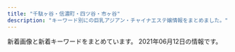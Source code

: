```yaml
---
title: "千駄ヶ谷・信濃町・四ツ谷・市ヶ谷"
description: "キーワード別にの巨乳アジアン・チャイナエステ嬢情報をまとめました。"
---
```


新着画像と新着キーワードをまとめています。
2021年06月12日の情報です。

<DmmAffiliateIns />
<KeywordTable
  shops={
    [
    {
        "img_links": [
            "http://e-rosa.net/images/girl_top.png",
            "http://e-rosa.net/images/right_bottom.png",
            "http://e-rosa.net/images/006.jpg",
            "http://e-rosa.net/images/nei_03.png",
            "http://e-rosa.net/images/sejutu2.jpg",
            "http://e-rosa.net/images/news_top.jpg",
            "http://e-rosa.net/images/mimi.jpg",
            "http://e-rosa.net/images/meyi1.jpg",
            "http://e-rosa.net/images/004.jpg",
            "http://e-rosa.net/images/sejutu6.jpg",
            "http://e-rosa.net/images/ddd.jpg",
            "http://e-rosa.net/images/rina1.jpg",
            "http://e-rosa.net/images/rimi.jpg",
            "http://e-rosa.net/images/girl_03.png",
            "http://e-rosa.net/images/k1.jpg",
            "http://e-rosa.net/images/grande.jpg",
            "http://e-rosa.net/images/rina0.jpg",
            "http://e-rosa.net/images/ha.jpg",
            "http://e-rosa.net/images/yuyi.jpg",
            "http://e-rosa.net/images/yuyu.jpg",
            "http://e-rosa.net/images/003.jpg",
            "http://e-rosa.net/images/te2.jpg",
            "http://e-rosa.net/images/misa1.jpg",
            "http://e-rosa.net/images/tite-staff.png",
            "http://e-rosa.net/images/girlx_top.png",
            "http://e-rosa.net/images/aya1.jpg",
            "http://e-rosa.net/images/right_top.png",
            "http://e-rosa.net/images/risa.jpg",
            "http://e-rosa.net/images/noimage.jpg",
            "http://e-rosa.net/images/sejutu1.jpg",
            "http://e-rosa.net/images/sejutu5.jpg",
            "http://e-rosa.net/images/access3.jpg",
            "http://e-rosa.net/images/girl_01.png",
            "http://e-rosa.net/images/haruka.jpg",
            "http://e-rosa.net/images/ayaka.jpg",
            "http://e-rosa.net/images/009.jpg",
            "http://e-rosa.net/images/aya2.jpg",
            "http://e-rosa.net/images/rina2.jpg",
            "http://e-rosa.net/images/te1.jpg",
            "http://e-rosa.net/images/pagetop.png",
            "http://e-rosa.net/images/001.jpg",
            "http://e-rosa.net/images/nei_01.png",
            "http://e-rosa.net/images/yuna.jpg",
            "http://e-rosa.net/images/mio.jpg",
            "http://e-rosa.net/images/tite-link.png",
            "http://e-rosa.net/images/g1.jpg",
            "http://e-rosa.net/images/meyi2.jpg",
            "http://e-rosa.net/images/002.jpg",
            "http://e-rosa.net/images/news_bottom.jpg",
            "http://e-rosa.net/images/yuri.jpg",
            "http://e-rosa.net/images/te3.jpg",
            "http://e-rosa.net/images/g13.jpg",
            "http://e-rosa.net/images/gg1.png",
            "http://e-rosa.net/images/005.jpg",
            "http://e-rosa.net/images/tite-magazine.png"
        ],
        "station": "\u56db\u8c37\u4e09\u4e01\u76ee\u99c52\u756a",
        "url": "http://e-rosa.net/",
        "name": "ROSA",
        "keywords": {}
    },
    {
        "img_links": [
            "http://aqua.jpn.cm/images/room2.jpg",
            "http://aqua.jpn.cm/photos/sites/16/2018/01/2018011007032034.jpg",
            "http://aqua.jpn.cm/photos/sites/16/2021/01/2021011401054262.jpg",
            "http://aqua.jpn.cm/photos/sites/16/2020/09/2020091507031094.jpg",
            "http://aqua.jpn.cm/photos/sites/16/2021/03/2021031006535594.jpg",
            "http://aqua.jpn.cm/photos/sites/16/2020/10/2020100906522289.jpg",
            "http://aqua.jpn.cm/photos/sites/16/2021/03/2021030106235633.jpg",
            "http://aqua.jpn.cm/photos/sites/16/2020/03/2020030507254950.jpg",
            "http://aqua.jpn.cm/images/room1.jpg",
            "http://aqua.jpn.cm/images/line.jpg",
            "http://aqua.jpn.cm/photos/sites/16/2018/05/2018052105590585.jpg",
            "http://aqua.jpn.cm/images/room3.jpg",
            "http://aqua.jpn.cm/images/room4.jpg",
            "http://aqua.jpn.cm/images/s_pick.png",
            "http://aqua.jpn.cm/photos/sites/16/2018/01/2018013112184869.jpg",
            "http://aqua.jpn.cm/photos/sites/16/2019/02/2019020108033676.jpg",
            "http://aqua.jpn.cm/photos/sites/16/2018/01/2018011007031899.jpg",
            "http://aqua.jpn.cm/images/s_staff.png",
            "http://aqua.jpn.cm/images/room5.jpg",
            "http://aqua.jpn.cm/images/mobile.jpg",
            "http://aqua.jpn.cm/photos/sites/16/2021/03/2021032308500758.jpg",
            "http://aqua.jpn.cm/images/top.png",
            "http://aqua.jpn.cm/photos/sites/16/2018/01/2018011007031662.jpg",
            "http://aqua.jpn.cm/photos/sites/16/2019/03/2019031107062221.jpg",
            "http://aqua.jpn.cm/photos/sites/16/2020/10/2020100508293240.jpg",
            "http://aqua.jpn.cm/photos/sites/16/2021/03/2021032308500056.jpg",
            "http://aqua.jpn.cm/photos/sites/16/2020/12/2020120208263886.jpg",
            "http://aqua.jpn.cm/photos/sites/16/2020/04/2020040301184076.jpg",
            "http://aqua.jpn.cm/images/s_news.jpg"
        ],
        "station": "\u56db\u8c37\u4e09\u4e01\u76ee\u99c52\u756a\u51fa\u53e3",
        "name": "\u5149\u540d",
        "keywords": {
            "D": 168,
            "87": 12,
            "82": 12,
            "C": 36,
            "83": 12,
            "84": 12,
            "85": 72,
            "86": 84
        },
        "url": "http://aqua.jpn.cm/"
    },
    {
        "img_links": [
            "http://visirala.xyz/static/picture/ttl_mobile.png",
            "http://visirala.xyz/uploads/210609/1-2106091K424191.jpg",
            "http://visirala.xyz/static/picture/ttl_wnew.png",
            "http://visirala.xyz/static/picture/head.png",
            "http://visirala.xyz/uploads/210609/1-2106091K60Ba.jpg",
            "http://visirala.xyz/static/picture/ttl_staff.png",
            "http://visirala.xyz/uploads/210609/1-2106091K4592c.jpg",
            "http://visirala.xyz/uploads/210609/1-2106091K62S10.jpg",
            "http://visirala.xyz/static/picture/ttl_girls.png",
            "http://visirala.xyz/static/picture/ttl_pickup.png",
            "http://visirala.xyz/static/picture/campaign_ani.png",
            "http://visirala.xyz/uploads/210609/1-2106091K524457.jpg"
        ],
        "keywords": {
            "C": 12
        },
        "name": "\u5922\u306e\u90e8\u5c4b",
        "station": "\u56db\u8c37\u4e09\u4e01\u76ee\u99c52\u756a\u53e3",
        "url": "http://visirala.xyz/"
    },
    {
        "station": "\u56db\u8c37\u4e09\u4e01\u76ee\u99c53\u756a\u51fa\u53e3",
        "keywords": {
            "85": 4,
            "86": 2,
            "D": 5,
            "84": 2,
            "C": 12
        },
        "name": "1819\uff5e\u7d46",
        "img_links": [
            "http://1819-kizuna.work/img/st033.jpg",
            "http://1819-kizuna.work/img/s24.jpg",
            "http://1819-kizuna.work/img/st24.jpg",
            "http://1819-kizuna.work/i/img/r4.jpg",
            "http://1819-kizuna.work/i/img/st030.jpg",
            "http://1819-kizuna.work/i/img/st25.jpg",
            "http://1819-kizuna.work/i/img/jk.jpg",
            "http://1819-kizuna.work/img/jk.jpg",
            "http://1819-kizuna.work/i/img/st32.jpg",
            "http://1819-kizuna.work/img/botton.jpg",
            "http://1819-kizuna.work/i/img/s4.jpg",
            "http://1819-kizuna.work/img/skr.png",
            "http://1819-kizuna.work/img/1F33C.png",
            "http://1819-kizuna.work/img/st25.jpg",
            "http://1819-kizuna.work/img/st32.jpg",
            "http://1819-kizuna.work/img/s33.jpg",
            "http://1819-kizuna.work/img/1F60A.png",
            "http://1819-kizuna.work/img/st30.jpg",
            "http://1819-kizuna.work/img/fla.jpg",
            "http://1819-kizuna.work/i/img/s3.jpg",
            "http://1819-kizuna.work/i/img/s6.jpg",
            "http://1819-kizuna.work/i/img/st30.jpg",
            "http://1819-kizuna.work/i/img/st032.jpg",
            "http://1819-kizuna.work/img/bottom.jpg",
            "http://1819-kizuna.work/i/img/skr.png",
            "http://1819-kizuna.work/i/img/st033.jpg",
            "http://1819-kizuna.work/i/img/s2.jpg",
            "http://1819-kizuna.work/i/img/r3.jpg",
            "http://1819-kizuna.work/i/img/r1.jpg",
            "http://1819-kizuna.work/img/s30.jpg",
            "http://1819-kizuna.work/i/img/s1.jpg",
            "http://1819-kizuna.work/img/1F353.png",
            "http://1819-kizuna.work/i/img/s5.jpg",
            "http://1819-kizuna.work/i/img/st33.jpg",
            "http://1819-kizuna.work/img/1F351.png",
            "http://1819-kizuna.work/img/st024.jpg",
            "http://1819-kizuna.work/img/s32.jpg",
            "http://1819-kizuna.work/img/1F431.png",
            "http://1819-kizuna.work/i/img/st024.jpg",
            "http://1819-kizuna.work/i/img/r2.jpg",
            "http://1819-kizuna.work/img/st032.jpg",
            "http://1819-kizuna.work/img/st33.jpg",
            "http://1819-kizuna.work/img/s25.jpg",
            "http://1819-kizuna.work/img/1F339.png",
            "http://1819-kizuna.work/img/st030.jpg",
            "http://1819-kizuna.work/i/img/st24.jpg",
            "http://1819-kizuna.work/img/mo.png"
        ],
        "url": "http://1819-kizuna.work/"
    },
    {
        "url": "http://bimajo.ies.fun/",
        "keywords": {},
        "img_links": [],
        "station": "\u56db\u8c37\u4e09\u4e01\u76ee\u99c52\u756a\u51fa\u53e3",
        "name": "\u7652\u3057\u306e\u5c4b"
    },
    {
        "station": "\u9eb9\u753a\u99c51\u756a\u51fa\u53e3",
        "name": "Moon",
        "url": "http://xn--vckg5a9gug.in.net/",
        "img_links": [
            "http://xn--vckg5a9gug.in.net/images/top.jpg",
            "http://xn--vckg5a9gug.in.net/images/sys.jpg",
            "http://xn--vckg5a9gug.in.net/link/menlog.jpg",
            "http://xn--vckg5a9gug.in.net/images/cg01.jpg",
            "http://xn--vckg5a9gug.in.net/images/fbf.jpg",
            "http://xn--vckg5a9gug.in.net/images/cg02.jpg",
            "http://xn--vckg5a9gug.in.net/images/tit5.jpg",
            "http://xn--vckg5a9gug.in.net/images/fbt.jpg",
            "http://xn--vckg5a9gug.in.net/images/tit1.jpg",
            "http://xn--vckg5a9gug.in.net/images/no.png",
            "http://xn--vckg5a9gug.in.net/images/tit3.jpg",
            "http://xn--vckg5a9gug.in.net/images/tit2.jpg",
            "http://xn--vckg5a9gug.in.net/images/cg04.jpg",
            "http://xn--vckg5a9gug.in.net/images/cg03.jpg",
            "http://xn--vckg5a9gug.in.net/images/fla.jpg",
            "http://xn--vckg5a9gug.in.net/images/tit4.jpg"
        ],
        "keywords": {
            "86": 3,
            "D": 4,
            "85": 1
        }
    },
    {
        "url": "http://lakulaku.info/",
        "station": "\u56db\u8c37\u4e09\u4e01\u76ee\u99c52\u756a",
        "img_links": [
            "http://lakulaku.info/images/staff/momo.jpg",
            "http://lakulaku.info/images/mobile.png",
            "http://lakulaku.info/images/staff/5-4.jpg",
            "http://lakulaku.info/images/staff/nena.jpg",
            "http://lakulaku.info/img/5-5.jpg",
            "http://lakulaku.info/swf/baner.jpg",
            "http://lakulaku.info/img/s06.jpg",
            "http://lakulaku.info/images/staff/5-1.jpg",
            "http://lakulaku.info/images/staff/yumi.jpg",
            "http://lakulaku.info/images/top.jpg",
            "http://lakulaku.info/img/5-3.jpg",
            "http://lakulaku.info/images/staff/sizuka.jpg",
            "http://lakulaku.info/images/staff/ai-a.jpg",
            "http://lakulaku.info/images/titestaff.png",
            "http://lakulaku.info/images/staff/5-2.jpg",
            "http://lakulaku.info/images/staff/mari.jpg",
            "http://lakulaku.info/images/staff/5-5.jpg",
            "http://lakulaku.info/images/staff/s06.jpg",
            "http://lakulaku.info/images/staff/rina.jpg",
            "http://lakulaku.info/images/staff/5-3.jpg",
            "http://lakulaku.info/images/staff/ai.jpg",
            "http://lakulaku.info/img/5-2.jpg",
            "http://lakulaku.info/img/5-1.jpg",
            "http://lakulaku.info/img/rina.jpg",
            "http://lakulaku.info/img/5-4.jpg",
            "http://lakulaku.info/images/newtit.png"
        ],
        "keywords": {},
        "name": "\u767e\u5408"
    },
    {
        "img_links": [
            "https://juno-esthe.tokyo/wp-content/uploads/2021/04/89762517tiramisu.jpg",
            "https://juno-esthe.tokyo/wp-content/uploads/2021/02/1tiramisu-1.jpg",
            "https://juno-esthe.tokyo/wp-content/uploads/2021/02/8estrdyfugi.jpg",
            "https://juno-esthe.tokyo/wp-content/uploads/2021/06/8765126789tiramisu.jpg",
            "https://juno-esthe.tokyo/wp-content/themes/este/img/top-img04.png",
            "https://juno-esthe.tokyo/wp-content/uploads/2021/03/1tiramisu.jpg",
            "https://juno-esthe.tokyo/wp-content/uploads/2021/02/3456utiramisu.jpg",
            "https://juno-esthe.tokyo/wp-content/themes/este/img/call.png",
            "https://juno-esthe.tokyo/wp-content/uploads/2021/02/876251tiramisu.jpg",
            "https://juno-esthe.tokyo/wp-content/uploads/2021/02/90876satiramisu.jpg",
            "https://juno-esthe.tokyo/wp-content/uploads/2021/03/31tiramisu.jpg",
            "https://juno-esthe.tokyo/wp-content/uploads/2021/02/78621tiramisu.jpg",
            "https://juno-esthe.tokyo/wp-content/uploads/2021/03/4567tiramisu.jpg",
            "https://juno-esthe.tokyo/wp-content/themes/este/img/top-img03.png",
            "https://juno-esthe.tokyo/wp-content/uploads/2021/02/12345678tiramisu.jpg",
            "https://juno-esthe.tokyo/wp-content/themes/este/img/top-img02.png",
            "https://juno-esthe.tokyo/wp-content/themes/este/img/top-img05.png",
            "https://juno-esthe.tokyo/wp-content/themes/este/img/2.jpg",
            "https://juno-esthe.tokyo/wp-content/themes/este/img/top-img01.png",
            "https://juno-esthe.tokyo/wp-content/uploads/2021/02/3121tiramisu.jpg",
            "https://juno-esthe.tokyo/wp-content/uploads/2021/04/87612tiramisu.jpg",
            "https://juno-esthe.tokyo/wp-content/uploads/2021/04/8971tiramisu.jpg",
            "https://juno-esthe.tokyo/wp-content/themes/este/img/tel_footer.png",
            "https://juno-esthe.tokyo/wp-content/themes/este/img/4.jpg",
            "https://juno-esthe.tokyo/wp-content/themes/este/img/3.jpg",
            "https://juno-esthe.tokyo/wp-content/uploads/2021/02/567tiramisu.jpg",
            "https://juno-esthe.tokyo/wp-content/themes/este/img/tel_header.png",
            "https://juno-esthe.tokyo/wp-content/themes/este/img/1.jpg"
        ],
        "station": "\u56db\u30c4\u8c37\u99c52\u756a\u53e3",
        "name": "\u30c6\u30a3\u30e9\u30df\u30b9",
        "keywords": {
            "C": 30,
            "E": 3,
            "\u30bb\u30af\u30b7\u30fc": 2,
            "D": 15
        },
        "url": "https://juno-esthe.tokyo/"
    },
    {
        "url": "http://l-rlx.com/",
        "img_links": [
            "http://l-rlx.com/images/rec_09.jpg",
            "http://l-rlx.com/s/images/slider/3.jpg",
            "http://l-rlx.com/images/index_12.jpg",
            "http://l-rlx.com/girl/09.jpg",
            "http://l-rlx.com/girl/01.jpg",
            "http://l-rlx.com/s/images/service_03.png",
            "http://l-rlx.com/s/images/tel.png",
            "http://l-rlx.com/s/image/nav_top.png",
            "http://l-rlx.com/s/uploads/010.jpg",
            "http://l-rlx.com/s/images/top_2.jpg",
            "http://l-rlx.com/s/image/nav_manga.png",
            "http://l-rlx.com/s/uploads/09.jpg",
            "http://l-rlx.com/girl/03.jpg",
            "http://l-rlx.com/girl/05.jpg",
            "http://l-rlx.com/images/sub_09.jpg",
            "http://l-rlx.com/s/images/slider/next.png",
            "http://l-rlx.com/images/staff_09.jpg",
            "http://l-rlx.com/images/01.jpg",
            "http://l-rlx.com/s/images/slider/prev.png",
            "http://l-rlx.com/s/images/pc.png",
            "http://l-rlx.com/s/images/okubokomachi.jpg",
            "http://l-rlx.com/s/images/t1.jpg",
            "http://l-rlx.com/s/uploads/01.jpg",
            "http://l-rlx.com/s/images/slider/2.jpg",
            "http://l-rlx.com/images/info.jpg",
            "http://l-rlx.com/images/index_04.jpg",
            "http://l-rlx.com/images/index_03.jpg",
            "http://l-rlx.com/s/image/nav_topics.png",
            "http://l-rlx.com/s/image/nav_sys.png",
            "http://l-rlx.com/s/images/t2.jpg",
            "http://l-rlx.com/images/03.jpg",
            "http://l-rlx.com/s/image/nav_hotel.png",
            "http://l-rlx.com/s/uploads/03.jpg",
            "http://l-rlx.com/images/index_14.jpg",
            "http://l-rlx.com/images/index_01.jpg",
            "http://l-rlx.com/s/uploads/02.jpg",
            "http://l-rlx.com/images/02.jpg",
            "http://l-rlx.com/images/index_20.jpg",
            "http://l-rlx.com/s/uploads/05.jpg",
            "http://l-rlx.com/images/index_05.jpg",
            "http://l-rlx.com/images/index_21.jpg",
            "http://l-rlx.com/images/index_16.jpg",
            "http://l-rlx.com/girl/00.jpg",
            "http://l-rlx.com/s/image/nav_cast.png",
            "http://l-rlx.com/s/uploads/08.jpg",
            "http://l-rlx.com/girl/04.jpg",
            "http://l-rlx.com/images/index_02.jpg",
            "http://l-rlx.com/girl/07.jpg",
            "http://l-rlx.com/images/rec.jpg",
            "http://l-rlx.com/s/images/service_07.png",
            "http://l-rlx.com/images/index_06.jpg",
            "http://l-rlx.com/s/images/t4.jpg",
            "http://l-rlx.com/images/index_17.jpg",
            "http://l-rlx.com/s/images/slider/1.jpg",
            "http://l-rlx.com/s/uploads/04.jpg",
            "http://l-rlx.com/images/index_07.jpg",
            "http://l-rlx.com/girl/08.jpg",
            "http://l-rlx.com/s/uploads/06.jpg",
            "http://l-rlx.com/s/images/t3.jpg",
            "http://l-rlx.com/s/images/iphone.png",
            "http://l-rlx.com/s/images/service_01.png",
            "http://l-rlx.com/girl/02.jpg",
            "http://l-rlx.com/s/uploads/07.jpg",
            "http://l-rlx.com/images/info_09.jpg"
        ],
        "name": "\u30aa\u30fc\u30ed\u30e9",
        "station": "\u56db\u8c37\u4e09\u4e01\u76ee\u99c52\u756a\u53e3",
        "keywords": {
            "86": 4,
            "95": 2,
            "D": 6,
            "84": 2,
            "88": 2,
            "C": 17,
            "85": 4,
            "87": 4
        }
    },
    {
        "name": "\u30b9\u30de\u30a4\u30eb",
        "station": "JR\u56db\u30c4\u8c37\u99c5\u8d64\u5742\u53e3",
        "img_links": [
            "http://e-yotsuya.net/images/g3.jpg",
            "http://e-yotsuya.net/images/g8.jpg",
            "http://e-yotsuya.net/images/mobile.png",
            "http://e-yotsuya.net/images/g4.jpg",
            "http://e-yotsuya.net/images/g2.jpg",
            "http://e-yotsuya.net/images/news-tit1.jpg",
            "http://e-yotsuya.net/images/baner.jpg",
            "http://e-yotsuya.net/images/g1.jpg",
            "http://e-yotsuya.net/images/top.jpg",
            "http://e-yotsuya.net/images/g5.jpg",
            "http://e-yotsuya.net/images/g7.jpg",
            "http://e-yotsuya.net/images/baner2.jpg",
            "http://e-yotsuya.net/images/room.jpg",
            "http://e-yotsuya.net/images/tite-staff.jpg",
            "http://e-yotsuya.net/images/news-tit.png",
            "http://e-yotsuya.net/images/top2.png",
            "http://e-yotsuya.net/images/tite-staff1.jpg",
            "http://e-yotsuya.net/images/g6.jpg",
            "http://e-yotsuya.net/images/g9.jpg"
        ],
        "url": "http://e-yotsuya.net/",
        "keywords": {
            "C": 14
        }
    }
]
}
/>
<DmmAffiliateScript />
